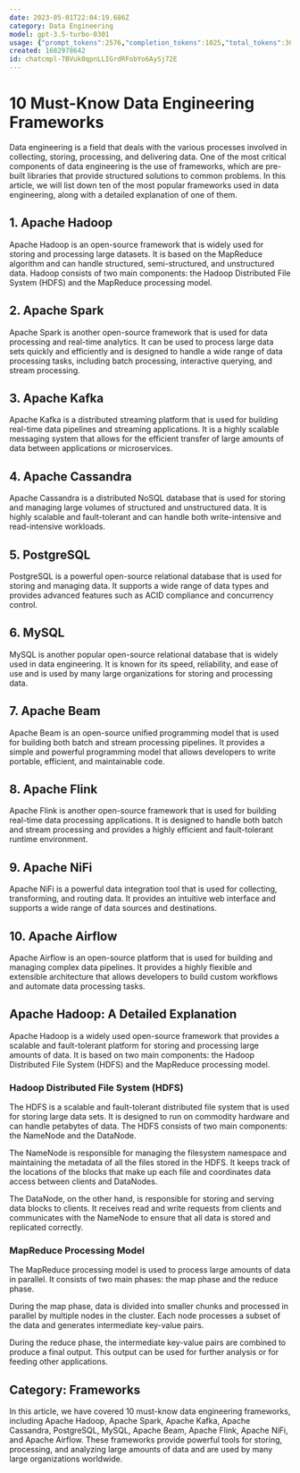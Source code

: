 ```yaml
---
date: 2023-05-01T22:04:19.686Z
category: Data Engineering
model: gpt-3.5-turbo-0301
usage: {"prompt_tokens":2576,"completion_tokens":1025,"total_tokens":3601}
created: 1682978642
id: chatcmpl-7BVuk0qpnLLIGrdRFobYo6AySj72E
---
```


# 10 Must-Know Data Engineering Frameworks

Data engineering is a field that deals with the various processes involved in collecting, storing, processing, and delivering data. One of the most critical components of data engineering is the use of frameworks, which are pre-built libraries that provide structured solutions to common problems. In this article, we will list down ten of the most popular frameworks used in data engineering, along with a detailed explanation of one of them.

## 1. Apache Hadoop

Apache Hadoop is an open-source framework that is widely used for storing and processing large datasets. It is based on the MapReduce algorithm and can handle structured, semi-structured, and unstructured data. Hadoop consists of two main components: the Hadoop Distributed File System (HDFS) and the MapReduce processing model.

## 2. Apache Spark

Apache Spark is another open-source framework that is used for data processing and real-time analytics. It can be used to process large data sets quickly and efficiently and is designed to handle a wide range of data processing tasks, including batch processing, interactive querying, and stream processing.

## 3. Apache Kafka

Apache Kafka is a distributed streaming platform that is used for building real-time data pipelines and streaming applications. It is a highly scalable messaging system that allows for the efficient transfer of large amounts of data between applications or microservices.

## 4. Apache Cassandra

Apache Cassandra is a distributed NoSQL database that is used for storing and managing large volumes of structured and unstructured data. It is highly scalable and fault-tolerant and can handle both write-intensive and read-intensive workloads.

## 5. PostgreSQL

PostgreSQL is a powerful open-source relational database that is used for storing and managing data. It supports a wide range of data types and provides advanced features such as ACID compliance and concurrency control.

## 6. MySQL

MySQL is another popular open-source relational database that is widely used in data engineering. It is known for its speed, reliability, and ease of use and is used by many large organizations for storing and processing data.

## 7. Apache Beam

Apache Beam is an open-source unified programming model that is used for building both batch and stream processing pipelines. It provides a simple and powerful programming model that allows developers to write portable, efficient, and maintainable code.

## 8. Apache Flink

Apache Flink is another open-source framework that is used for building real-time data processing applications. It is designed to handle both batch and stream processing and provides a highly efficient and fault-tolerant runtime environment.

## 9. Apache NiFi

Apache NiFi is a powerful data integration tool that is used for collecting, transforming, and routing data. It provides an intuitive web interface and supports a wide range of data sources and destinations.

## 10. Apache Airflow

Apache Airflow is an open-source platform that is used for building and managing complex data pipelines. It provides a highly flexible and extensible architecture that allows developers to build custom workflows and automate data processing tasks.

## Apache Hadoop: A Detailed Explanation

Apache Hadoop is a widely used open-source framework that provides a scalable and fault-tolerant platform for storing and processing large amounts of data. It is based on two main components: the Hadoop Distributed File System (HDFS) and the MapReduce processing model.

### Hadoop Distributed File System (HDFS)

The HDFS is a scalable and fault-tolerant distributed file system that is used for storing large data sets. It is designed to run on commodity hardware and can handle petabytes of data. The HDFS consists of two main components: the NameNode and the DataNode.

The NameNode is responsible for managing the filesystem namespace and maintaining the metadata of all the files stored in the HDFS. It keeps track of the locations of the blocks that make up each file and coordinates data access between clients and DataNodes.

The DataNode, on the other hand, is responsible for storing and serving data blocks to clients. It receives read and write requests from clients and communicates with the NameNode to ensure that all data is stored and replicated correctly.

### MapReduce Processing Model

The MapReduce processing model is used to process large amounts of data in parallel. It consists of two main phases: the map phase and the reduce phase.

During the map phase, data is divided into smaller chunks and processed in parallel by multiple nodes in the cluster. Each node processes a subset of the data and generates intermediate key-value pairs.

During the reduce phase, the intermediate key-value pairs are combined to produce a final output. This output can be used for further analysis or for feeding other applications.

## Category: Frameworks

In this article, we have covered 10 must-know data engineering frameworks, including Apache Hadoop, Apache Spark, Apache Kafka, Apache Cassandra, PostgreSQL, MySQL, Apache Beam, Apache Flink, Apache NiFi, and Apache Airflow. These frameworks provide powerful tools for storing, processing, and analyzing large amounts of data and are used by many large organizations worldwide.